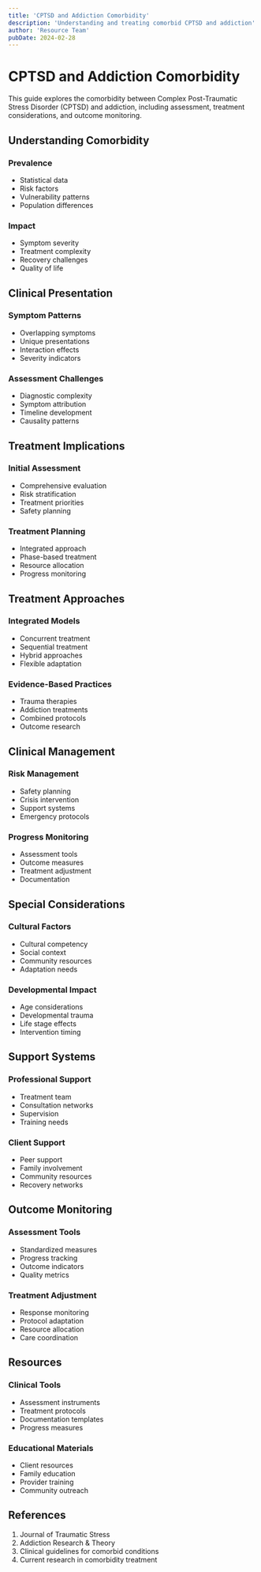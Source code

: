 ```yaml
---
title: 'CPTSD and Addiction Comorbidity'
description: 'Understanding and treating comorbid CPTSD and addiction'
author: 'Resource Team'
pubDate: 2024-02-28
---
```


# CPTSD and Addiction Comorbidity

This guide explores the comorbidity between Complex Post-Traumatic Stress Disorder (CPTSD) and addiction, including assessment, treatment considerations, and outcome monitoring.

## Understanding Comorbidity

### Prevalence

- Statistical data
- Risk factors
- Vulnerability patterns
- Population differences

### Impact

- Symptom severity
- Treatment complexity
- Recovery challenges
- Quality of life

## Clinical Presentation

### Symptom Patterns

- Overlapping symptoms
- Unique presentations
- Interaction effects
- Severity indicators

### Assessment Challenges

- Diagnostic complexity
- Symptom attribution
- Timeline development
- Causality patterns

## Treatment Implications

### Initial Assessment

- Comprehensive evaluation
- Risk stratification
- Treatment priorities
- Safety planning

### Treatment Planning

- Integrated approach
- Phase-based treatment
- Resource allocation
- Progress monitoring

## Treatment Approaches

### Integrated Models

- Concurrent treatment
- Sequential treatment
- Hybrid approaches
- Flexible adaptation

### Evidence-Based Practices

- Trauma therapies
- Addiction treatments
- Combined protocols
- Outcome research

## Clinical Management

### Risk Management

- Safety planning
- Crisis intervention
- Support systems
- Emergency protocols

### Progress Monitoring

- Assessment tools
- Outcome measures
- Treatment adjustment
- Documentation

## Special Considerations

### Cultural Factors

- Cultural competency
- Social context
- Community resources
- Adaptation needs

### Developmental Impact

- Age considerations
- Developmental trauma
- Life stage effects
- Intervention timing

## Support Systems

### Professional Support

- Treatment team
- Consultation networks
- Supervision
- Training needs

### Client Support

- Peer support
- Family involvement
- Community resources
- Recovery networks

## Outcome Monitoring

### Assessment Tools

- Standardized measures
- Progress tracking
- Outcome indicators
- Quality metrics

### Treatment Adjustment

- Response monitoring
- Protocol adaptation
- Resource allocation
- Care coordination

## Resources

### Clinical Tools

- Assessment instruments
- Treatment protocols
- Documentation templates
- Progress measures

### Educational Materials

- Client resources
- Family education
- Provider training
- Community outreach

## References

1. Journal of Traumatic Stress
2. Addiction Research & Theory
3. Clinical guidelines for comorbid conditions
4. Current research in comorbidity treatment
